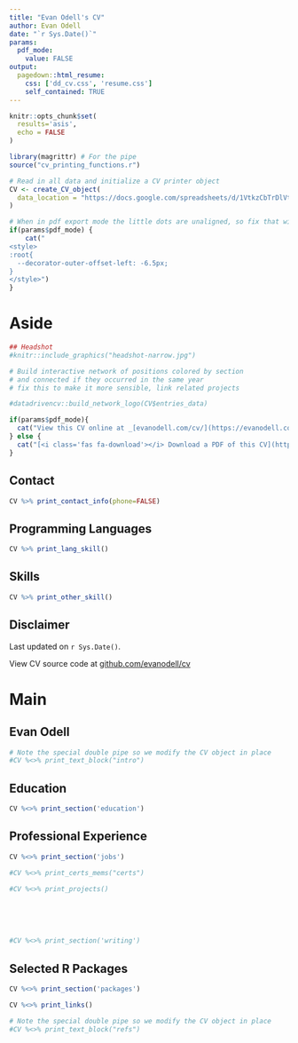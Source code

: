```yaml
---
title: "Evan Odell's CV"
author: Evan Odell
date: "`r Sys.Date()`"
params:
  pdf_mode:
    value: FALSE
output:
  pagedown::html_resume:
    css: ['dd_cv.css', 'resume.css']
    self_contained: TRUE
---
```


```r
knitr::opts_chunk$set(
  results='asis', 
  echo = FALSE
)

library(magrittr) # For the pipe
source("cv_printing_functions.r")

# Read in all data and initialize a CV printer object
CV <- create_CV_object(
  data_location = "https://docs.google.com/spreadsheets/d/1VtkzCbTrDlVtoNdpSmAyqZl6R-CnLfilRcbNd_v5k2I/edit?usp=sharing"
)

```

```r
# When in pdf export mode the little dots are unaligned, so fix that with some conditional CSS.
if(params$pdf_mode) {
    cat("
<style>
:root{
  --decorator-outer-offset-left: -6.5px;
}
</style>")
}
```


Aside
================================================================================

```r
## Headshot
#knitr::include_graphics("headshot-narrow.jpg")
```

```r
# Build interactive network of positions colored by section
# and connected if they occurred in the same year
# fix this to make it more sensible, link related projects

#datadrivencv::build_network_logo(CV$entries_data)
```


```r
if(params$pdf_mode){
  cat("View this CV online at _[evanodell.com/cv/](https://evanodell.com/cv/)_")
} else {
  cat("[<i class='fas fa-download'></i> Download a PDF of this CV](https://evanodell.github.io/cv/evanodell_cv.pdf)")
}
```




Contact {#contact}
--------------------------------------------------------------------------------

```r
CV %>% print_contact_info(phone=FALSE)
```



Programming Languages {#language-skills}
--------------------------------------------------------------------------------

```r
CV %>% print_lang_skill()
```


Skills {#other-skills}
--------------------------------------------------------------------------------

```r
CV %>% print_other_skill()
```






Disclaimer {#disclaimer}
--------------------------------------------------------------------------------

Last updated on `r Sys.Date()`.

View CV source code at [github.com/evanodell/cv](https://github.com/evanodell/cv)




Main
================================================================================

Evan Odell {#title}
--------------------------------------------------------------------------------

```r
# Note the special double pipe so we modify the CV object in place
#CV %<>% print_text_block("intro") 
```



Education {data-icon=graduation-cap data-concise=true}
--------------------------------------------------------------------------------

```r
CV %<>% print_section('education')
```



Professional Experience {data-icon=laptop}
--------------------------------------------------------------------------------

```r
CV %<>% print_section('jobs')
```




```r
#CV %<>% print_certs_mems("certs")
```



```r
#CV %<>% print_projects()
```

<!-- These breaks just force a new page so section doesnt get cut off -->
<br>
<br>
<br>


```r
#CV %<>% print_section('writing')
```


Selected R Packages {data-icon=chart-line}
--------------------------------------------------------------------------------

```r
CV %<>% print_section('packages')
```



```r
CV %<>% print_links()
```

<!--

Referees
--------------------------------------------------------------------------------
-->
```r
# Note the special double pipe so we modify the CV object in place
#CV %<>% print_text_block("refs") 
```

